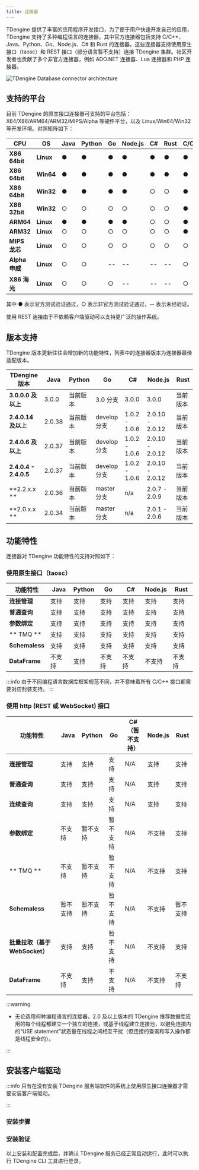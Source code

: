 ```yaml
---
title: 连接器
---
```


TDengine 提供了丰富的应用程序开发接口，为了便于用户快速开发自己的应用，TDengine 支持了多种编程语言的连接器，其中官方连接器包括支持 C/C++、Java、Python、Go、Node.js、C# 和 Rust 的连接器。这些连接器支持使用原生接口（taosc）和 REST 接口（部分语言暂不支持）连接 TDengine 集群。社区开发者也贡献了多个非官方连接器，例如 ADO.NET 连接器、Lua 连接器和 PHP 连接器。

![TDengine Database connector architecture](./connector.webp)

## 支持的平台

目前 TDengine 的原生接口连接器可支持的平台包括：X64/X86/ARM64/ARM32/MIPS/Alpha 等硬件平台，以及 Linux/Win64/Win32 等开发环境。对照矩阵如下：

| **CPU**        | **OS**    | **Java** | **Python** | **Go** | **Node.js** | **C#** | **Rust** | C/C++ |
| -------------- | --------- | -------- | ---------- | ------ | ----------- | ------ | -------- | ----- |
| **X86 64bit**  | **Linux** | ●        | ●          | ●      | ●           | ●      | ●        | ●     |
| **X86 64bit**  | **Win64** | ●        | ●          | ●      | ●           | ●      | ●        | ●     |
| **X86 64bit**  | **Win32** | ●        | ●          | ●      | ●           | ○      | ○        | ●     |
| **X86 32bit**  | **Win32** | ○        | ○          | ○      | ○           | ○      | ○        | ●     |
| **ARM64**      | **Linux** | ●        | ●          | ●      | ●           | ○      | ○        | ●     |
| **ARM32**      | **Linux** | ○        | ○          | ○      | ○           | ○      | ○        | ●     |
| **MIPS 龙芯**  | **Linux** | ○        | ○          | ○      | ○           | ○      | ○        | ○     |
| **Alpha 申威** | **Linux** | ○        | ○          | --     | --          | --     | --       | ○     |
| **X86 海光**   | **Linux** | ○        | ○          | ○      | --          | --     | --       | ○     |

其中 ● 表示官方测试验证通过，○ 表示非官方测试验证通过，-- 表示未经验证。

使用 REST 连接由于不依赖客户端驱动可以支持更广泛的操作系统。

## 版本支持

TDengine 版本更新往往会增加新的功能特性，列表中的连接器版本为连接器最佳适配版本。

| **TDengine 版本**     | **Java** | **Python** | **Go**       | **C#**        | **Node.js**     | **Rust** |
| --------------------- | -------- | ---------- | ------------ | ------------- | --------------- | -------- |
| **3.0.0.0 及以上**    | 3.0.0    | 当前版本   | 3.0 分支     | 3.0.0         | 3.0.0           | 当前版本 |
| **2.4.0.14 及以上**   | 2.0.38   | 当前版本   | develop 分支 | 1.0.2 - 1.0.6 | 2.0.10 - 2.0.12 | 当前版本 |
| **2.4.0.6 及以上**    | 2.0.37   | 当前版本   | develop 分支 | 1.0.2 - 1.0.6 | 2.0.10 - 2.0.12 | 当前版本 |
| **2.4.0.4 - 2.4.0.5** | 2.0.37   | 当前版本   | develop 分支 | 1.0.2 - 1.0.6 | 2.0.10 - 2.0.12 | 当前版本 |
| **2.2.x.x **          | 2.0.36   | 当前版本   | master 分支  | n/a           | 2.0.7 - 2.0.9   | 当前版本 |
| **2.0.x.x **          | 2.0.34   | 当前版本   | master 分支  | n/a           | 2.0.1 - 2.0.6   | 当前版本 |

## 功能特性

连接器对 TDengine 功能特性的支持对照如下：

### 使用原生接口（taosc）

| **功能特性**   | **Java** | **Python** | **Go** | **C#** | **Node.js** | **Rust** |
| -------------- | -------- | ---------- | ------ | ------ | ----------- | -------- |
| **连接管理**   | 支持     | 支持       | 支持   | 支持   | 支持        | 支持     |
| **普通查询**   | 支持     | 支持       | 支持   | 支持   | 支持        | 支持     |
| **参数绑定**   | 支持     | 支持       | 支持   | 支持   | 支持        | 支持     |
| ** TMQ **      | 支持     | 支持       | 支持   | 支持   | 支持        | 支持     |
| **Schemaless** | 支持     | 支持       | 支持   | 支持   | 支持        | 支持     |
| **DataFrame**  | 不支持   | 支持       | 不支持 | 不支持 | 不支持      | 不支持   |

:::info
由于不同编程语言数据库框架规范不同，并不意味着所有 C/C++ 接口都需要对应封装支持。
:::

### 使用 http (REST 或 WebSocket) 接口

| **功能特性**                   | **Java** | **Python** | **Go**   | **C#（暂不支持）** | **Node.js** | **Rust** |
| ------------------------------ | -------- | ---------- | -------- | ------------------ | ----------- | -------- |
| **连接管理**                   | 支持     | 支持       | 支持     | N/A                | 支持        | 支持     |
| **普通查询**                   | 支持     | 支持       | 支持     | N/A                | 支持        | 支持     |
| **连续查询**                   | 支持     | 支持       | 支持     | N/A                | 支持        | 支持     |
| **参数绑定**                   | 不支持   | 暂不支持   | 暂不支持 | N/A                | 不支持      | 支持     |
| ** TMQ **                      | 不支持   | 暂不支持   | 暂不支持 | N/A                | 不支持      | 支持     |
| **Schemaless**                 | 暂不支持 | 暂不支持   | 暂不支持 | N/A                | 不支持      | 暂不支持 |
| **批量拉取（基于 WebSocket）** | 支持     | 支持       | 暂不支持 | N/A                | 不支持      | 支持     |
| **DataFrame**                  | 不支持   | 支持       | 不支持   | N/A                | 不支持      | 不支持   |

:::warning

- 无论选用何种编程语言的连接器，2.0 及以上版本的 TDengine 推荐数据库应用的每个线程都建立一个独立的连接，或基于线程建立连接池，以避免连接内的“USE statement”状态量在线程之间相互干扰（但连接的查询和写入操作都是线程安全的）。

:::


## 安装客户端驱动

:::info
只有在没有安装 TDengine 服务端软件的系统上使用原生接口连接器才需要安装客户端驱动。

:::

### 安装步骤

<Tabs defaultValue="linux" groupId="os">
  <TabItem value="linux" label="Linux">
    <InstallOnWindows />
  </TabItem>
  <TabItem value="windows" label="Windows">
    <InstallOnLinux />
  </TabItem>
</Tabs>

### 安装验证

以上安装和配置完成后，并确认 TDengine 服务已经正常启动运行，此时可以执行 TDengine CLI 工具进行登录。

<Tabs defaultValue="linux" groupId="os">
  <TabItem value="linux" label="Linux">
    <VerifyLinux />
  </TabItem>
  <TabItem value="windows" label="Windows">
    <VerifyWindows />
  </TabItem>
</Tabs>

